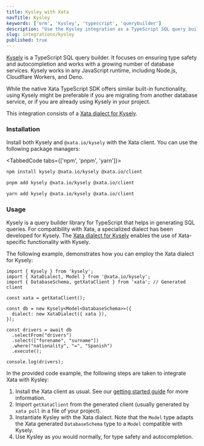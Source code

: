 ```yaml
---
title: Kysley with Xata
navTitle: Kysley
keywords: ['orm', 'kysley', 'typescript', 'querybuilder']
description: "Use the Kysley integration as a TypeScript SQL query builder with Xata"
slug: integrations/kysley
published: true
---
```


[Kysely](https://kysely.dev/docs/intro) is a TypeScript SQL query builder. It focuses on ensuring type safety and autocompletion and works with a growing number of database services. Kysely works in any JavaScript runtime, including Node.js, Cloudflare Workers, and Deno.

While the native Xata TypeScript SDK offers similar built-in functionality, using Kysely might be preferable if you are migrating from another database service, or if you are already using Kysely in your project.

This integration consists of a [Xata dialect for Kysely](https://github.com/xataio/client-ts/tree/main/packages/plugin-client-kysely).

### Installation

Install both Kysely and `@xata.io/kysely` with the Xata client. You can use the following package managers:

<TabbedCode tabs={['npm', 'pnpm', 'yarn']}>

```sh
npm install kysely @xata.io/kysely @xata.io/client
```

```sh
pnpm add kysely @xata.io/kysely @xata.io/client
```

```sh
yarn add kysely @xata.io/kysely @xata.io/client
```

</TabbedCode>

### Usage 

Kysely is a query builder library for TypeScript that helps in generating SQL queries. For compatibility with Xata, a specialized dialect has been developed for Kysely. The [Xata dialect for Kysely](https://github.com/xataio/client-ts/tree/main/packages/plugin-client-kysely) enables the use of Xata-specific functionality with Kysely.

The following example, demonstrates how you can employ the Xata dialect for Kysely:

```tsx
import { Kysely } from 'kysely';
import { XataDialect, Model } from '@xata.io/kysely';
import { DatabaseSchema, getXataClient } from 'xata'; // Generated client

const xata = getXataClient();

const db = new Kysely<Model<DatabaseSchema>>({
  dialect: new XataDialect({ xata }),
});

const drivers = await db
  .selectFrom("drivers")
  .select(["forename", "surname"])
  .where("nationality", "=", "Spanish")
  .execute();

console.log(drivers);
```

In the provided code example, the following steps are taken to integrate Xata with Kysley:

1. Install the Xata client as usual. See our [getting started guide](/docs/getting-started/installation) for more information. 
1. Import `getXataClient` from the generated client (usually generated by `xata pull` in a file of your project).
1. Instantiate Kysley with the Xata dialect. Note that the `Model` type adapts the Xata generated `DatabaseSchema` type to a `Model` compatible with Kysely.
1. Use Kysley as you would normally, for type safety and autocompletion.
